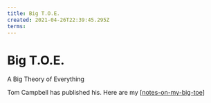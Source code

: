 ```yaml
---
title: Big T.O.E.
created: 2021-04-26T22:39:45.295Z
terms:
---
```


# Big T.O.E.

A Big Theory of Everything

Tom Campbell has published his. Here are my [[notes-on-my-big-toe]]

[//begin]: # 'Autogenerated link references for markdown compatibility'
[notes-on-my-big-toe]: ../remember/notes-on-my-big-toe 'Notes on My Big TOE'
[//end]: # 'Autogenerated link references'
